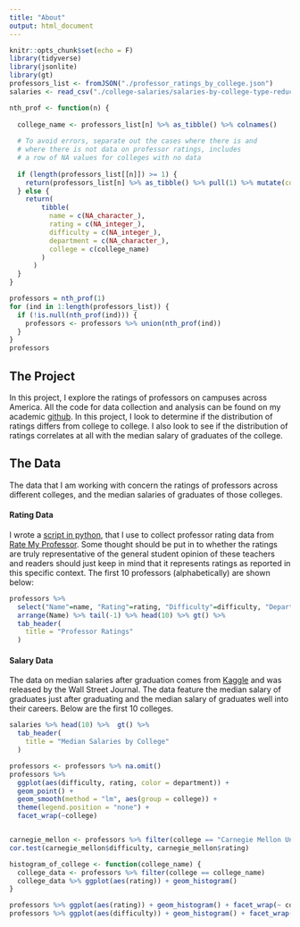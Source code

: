 ```yaml
---
title: "About"
output: html_document
---
```


```r
knitr::opts_chunk$set(echo = F)
library(tidyverse)
library(jsonlite)
library(gt)
professors_list <- fromJSON("./professor_ratings_by_college.json")
salaries <- read_csv("./college-salaries/salaries-by-college-type-reduced.csv")

nth_prof <- function(n) {
  
  college_name <- professors_list[n] %>% as_tibble() %>% colnames()
  
  # To avoid errors, separate out the cases where there is and 
  # where there is not data on professor ratings, includes
  # a row of NA values for colleges with no data
  
  if (length(professors_list[[n]]) >= 1) {
    return(professors_list[n] %>% as_tibble() %>% pull(1) %>% mutate(college = college_name))
  } else {
    return(
        tibble(
          name = c(NA_character_), 
          rating = c(NA_integer_), 
          difficulty = c(NA_integer_), 
          department = c(NA_character_), 
          college = c(college_name)
        )
      )
  }
}

professors = nth_prof(1)
for (ind in 1:length(professors_list)) {
  if (!is.null(nth_prof(ind))) {
    professors <- professors %>% union(nth_prof(ind))
  }
}
professors
```

## The Project
In this project, I explore the ratings of professors on campuses across America. All the code for data collection and analysis can be found
on my academic [github](https://github.com/jonah-harvard/college-scraping). In this project, I look to determine if the distribution of ratings differs from college to college. I also look to see if the distribution of ratings correlates at all with the median salary of graduates of the college.

## The Data
The data that I am working with concern the ratings of professors across different colleges, and the median salaries of graduates of those colleges.

#### Rating Data
I wrote a [script in python](https://github.com/jonah-harvard/college-scraping/blob/master/scrape_rate_my_professor.py),
that I use to collect professor rating data from [Rate My Professor](https://www.ratemyprofessors.com/). Some thought should be put in to whether 
the ratings are truly representative of the general student opinion of these teachers and readers should just keep in mind that it represents ratings as reported in this specific context. The first 10 professors (alphabetically) are shown below: 
```r
professors %>% 
  select("Name"=name, "Rating"=rating, "Difficulty"=difficulty, "Department" = department, "College" = college) %>% 
  arrange(Name) %>% tail(-1) %>% head(10) %>% gt() %>% 
  tab_header(
    title = "Professor Ratings"
  )
```

#### Salary Data
The data on median salaries after graduation comes from [Kaggle](https://www.kaggle.com/wsj/college-salaries) and was released by the Wall Street Journal. The data feature the median salary of graduates just after graduating and the median salary of graduates well into their careers. Below are the first 10 colleges.

```r
salaries %>% head(10) %>%  gt() %>% 
  tab_header(
    title = "Median Salaries by College"
  )
```


```r
professors <- professors %>% na.omit()
professors %>% 
  ggplot(aes(difficulty, rating, color = department)) + 
  geom_point() + 
  geom_smooth(method = "lm", aes(group = college)) +
  theme(legend.position = "none") + 
  facet_wrap(~college) 


carnegie_mellon <- professors %>% filter(college == "Carnegie Mellon University")
cor.test(carnegie_mellon$difficulty, carnegie_mellon$rating)
```

```r
histogram_of_college <- function(college_name) {
  college_data <- professors %>% filter(college == college_name)
  college_data %>% ggplot(aes(rating)) + geom_histogram()
}

professors %>% ggplot(aes(rating)) + geom_histogram() + facet_wrap(~ college)
professors %>% ggplot(aes(difficulty)) + geom_histogram() + facet_wrap(~ college)
```
